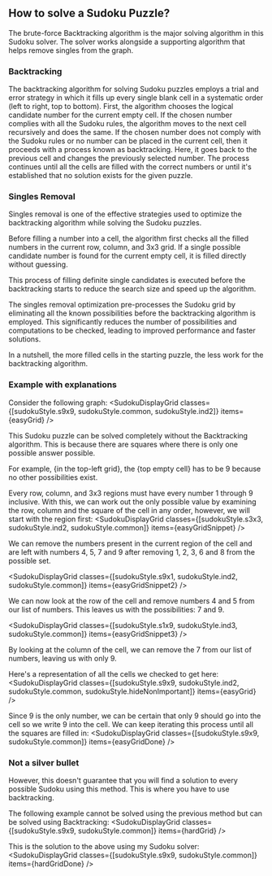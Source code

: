 


## How to solve a Sudoku Puzzle?
The brute-force <Link href="https://en.wikipedia.org/wiki/Sudoku_solving_algorithms#Backtracking">Backtracking algorithm</Link> is the major solving algorithm in this Sudoku solver. The solver works alongside a supporting algorithm that helps remove singles from the graph.

### Backtracking
The backtracking algorithm for solving Sudoku puzzles employs a trial and error strategy in which it fills up every single blank cell in a systematic order (left to right, top to bottom). First, the algorithm chooses the logical candidate number for the current empty cell. If the chosen number complies with all the Sudoku rules, the algorithm 
moves to the next cell recursively and does the same. If the chosen number does not comply with the Sudoku rules or no number can be placed in the current cell, then it proceeds with a process known as backtracking. Here, it goes back to the previous cell and changes the previously selected number. The process continues until all the cells are filled with the correct numbers or until it's established that no solution exists for the given puzzle.

### Singles Removal
Singles removal is one of the effective strategies used to optimize the backtracking algorithm while solving the Sudoku puzzles.

Before filling a number into a cell, the algorithm first checks all the filled numbers in the current row, column, and 3x3 grid. If a single possible candidate number is found for the current empty cell, it is filled directly without guessing. 

This process of filling definite single candidates is executed before the backtracking starts to reduce the search size and speed up the algorithm.

The singles removal optimization pre-processes the Sudoku grid by eliminating all the known possibilities before the backtracking algorithm is employed. This significantly reduces the number of possibilities and computations to be checked, leading to improved performance and faster solutions.

In a nutshell, the more filled cells in the starting puzzle, the less work for the backtracking algorithm.


### Example with explanations
Consider the following graph:
<SudokuDisplayGrid classes={[sudokuStyle.s9x9, sudokuStyle.common, sudokuStyle.ind2]} items={easyGrid} />

This Sudoku puzzle can be solved completely without the Backtracking algorithm. This is because there are squares where there is only one possible answer possible.

For example, {<span className={styles.ind1}>in the top-left grid</span>}, the {<span className={styles.ind2}>top empty cell</span>} has to be 9 because no other possibilities exist.

Every row, column, and 3x3 regions must have every number 1 through 9 inclusive. With this, we can work out the only possible value by examining the row, column and the square of the cell in any order, however, we will start with the region first:
<SudokuDisplayGrid classes={[sudokuStyle.s3x3, sudokuStyle.ind2, sudokuStyle.common]} items={easyGridSnippet} />

We can remove the numbers present in the current region of the cell and are left with numbers 4, 5, 7 and 9 after removing 1, 2, 3, 6 and 8 from the possible set.

<SudokuDisplayGrid classes={[sudokuStyle.s9x1, sudokuStyle.ind2, sudokuStyle.common]} items={easyGridSnippet2} />

We can now look at the row of the cell and remove numbers 4 and 5 from our list of numbers. This leaves us with the possibilities: 7 and 9.

<SudokuDisplayGrid classes={[sudokuStyle.s1x9, sudokuStyle.ind3, sudokuStyle.common]} items={easyGridSnippet3} />

By looking at the column of the cell, we can remove the 7 from our list of numbers, leaving us with only 9.

Here's a representation of all the cells we checked to get here:
<SudokuDisplayGrid classes={[sudokuStyle.s9x9, sudokuStyle.ind2, sudokuStyle.common, sudokuStyle.hideNonImportant]} items={easyGrid} />

Since 9 is the only number, we can be certain that only 9 should go into the cell so we write 9 into the cell. We can keep iterating this process until all the squares are filled in:
<SudokuDisplayGrid classes={[sudokuStyle.s9x9, sudokuStyle.common]} items={easyGridDone} />

### Not a silver bullet
However, this doesn't guarantee that you will find a solution to every possible Sudoku using this method. This is where you have to use backtracking.

The following example cannot be solved using the previous method but can be solved using Backtracking:
<SudokuDisplayGrid classes={[sudokuStyle.s9x9, sudokuStyle.common]} items={hardGrid} />

This is the solution to the above using my Sudoku solver:
<SudokuDisplayGrid classes={[sudokuStyle.s9x9, sudokuStyle.common]} items={hardGridDone} />
